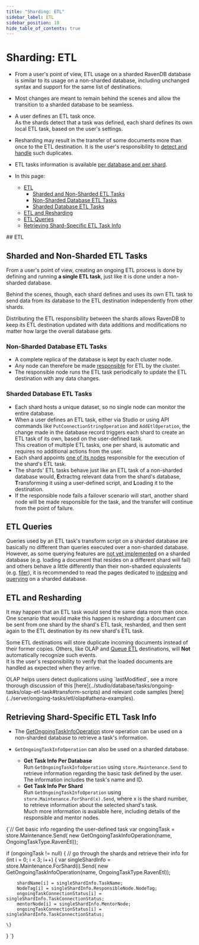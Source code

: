 ```yaml
---
title: "Sharding: ETL"
sidebar_label: ETL
sidebar_position: 10
hide_table_of_contents: true
---
```



# Sharding: ETL
<Admonition type="note" title="Note">

* From a user's point of view, ETL usage on a sharded RavenDB database 
  is similar to its usage on a non-sharded database, including unchanged 
  syntax and support for the same list of destinations.  
* Most changes are meant to remain behind the scenes and allow the 
  transition to a sharded database to be seamless.  
* A user defines an ETL task once.  
  As the shards detect that a task was defined, each shard defines 
  its own local ETL task, based on the user's settings.  
* Resharding may result in the transfer of some documents more than 
  once to the ETL destination. It is the user's responsibility to 
  [detect and handle](../sharding/etl#etl-and-resharding) such duplicates.  
* ETL tasks information is available [per database and per shard](../sharding/etl#retrieving-shard-specific-etl-task-info).  

* In this page:  
  * [ETL](../sharding/etl#etl)  
     * [Sharded and Non-Sharded ETL Tasks](../sharding/etl#sharded-and-non-sharded-etl-tasks)  
     * [Non-Sharded Database ETL Tasks](../sharding/etl#non-sharded-database-etl-tasks)  
     * [Sharded Database ETL Tasks](../sharding/etl#sharded-database-etl-tasks)  
  * [ETL and Resharding](../sharding/etl#etl-and-resharding)  
  * [ETL Queries](../sharding/etl#etl-queries)  
  * [Retrieving Shard-Specific ETL Task Info](../sharding/etl#retrieving-shard-specific-etl-task-info)  

</Admonition>
## ETL

## Sharded and Non-Sharded ETL Tasks

From a user's point of view, creating an ongoing ETL process is 
done by defining and running **a single ETL task**, just like it 
is done under a non-sharded database.  

Behind the scenes, though, each shard defines and uses its own 
ETL task to send data from its database to the ETL destination 
independently from other shards.  

Distributing the ETL responsibility between the shards allows 
RavenDB to keep its ETL destination updated with data additions 
and modifications no matter how large the overall database gets.  

### Non-Sharded Database ETL Tasks

* A complete replica of the database is kept by each cluster node.  
* Any node can therefore be made 
  [responsible](../server/clustering/distribution/highly-available-tasks#responsible-node) 
  for ETL by the cluster.  
* The responsible node runs the ETL task periodically to update 
  the ETL destination with any data changes.  
  
### Sharded Database ETL Tasks

* Each shard hosts a unique dataset, so no single node can 
  monitor the entire database.  
* When a user defines an ETL task, either via Studio or 
  using API commands like `PutConnectionStringOperation` 
  and `AddEtlOperation`, the change made in the database 
  record triggers each shard to create an ETL task of 
  its own, based on the user-defined task.  
  This creation of multiple ETL tasks, one per shard, is 
  automatic and requires no additional actions from the user.  
* Each shard appoints [one of its nodes](../sharding/overview#shard-replication) 
  responsible for the execution of the shard's ETL task.  
* The shards' ETL tasks behave just like an ETL task of 
  a non-sharded database would, **E**xtractng relevant 
  data from the shard's database, **T**ransforming it using 
  a user-defined script, and **L**oading it to the destination.  
* If the responsible node fails a failover scenario will start, 
  another shard node will be made responsible for the task, 
  and the transfer will continue from the point of failure.  



## ETL Queries

Queries used by an ETL task's transform script on a sharded 
database are basically no different than queries executed over 
a non-sharded database.  
However, as some querying features are 
[not yet implemented](../sharding/querying#unsupported-querying-features) 
on a sharded database (e.g. loading a document that resides 
on a different shard will fail) and others behave a little 
differently than their non-sharded equivalents (e.g. 
[filer](../sharding/querying#filtering-results-in-a-sharded-database)), 
it is recommended to read the pages dedicated to [indexing](../sharding/indexing) 
and [querying](../sharding/querying) on a sharded database.  



## ETL and Resharding

It may happen that an ETL task would send the same data more than once.  
One scenario that would make this happen is resharding: a document can 
be sent from one shard by the shard's ETL task, resharded, and then 
sent again to the ETL destination by its new shard's ETL task.  

Some ETL destinations will store duplicate incoming documents instead 
of their former copies. Others, like OLAP and [Queue ETL](../server/ongoing-tasks/etl/queue-etl/overview) 
destinations, will **Not** automatically recognize such events.  
It is the user's responsibility to verify that the loaded documents 
are handled as expected when they arrive.  

<Admonition type="note" title="Note">
OLAP helps users detect duplications using `lastModified`, see a more 
thorough discussion of this [here](../studio/database/tasks/ongoing-tasks/olap-etl-task#transform-scripts) 
and relevant code samples [here](../server/ongoing-tasks/etl/olap#athena-examples).  
</Admonition>



## Retrieving Shard-Specific ETL Task Info

* The [GetOngoingTaskInfoOperation](../client-api/operations/maintenance/ongoing-tasks/ongoing-task-operations) 
  store operation can be used on a non-sharded database to retrieve a task's information.  

* `GetOngoingTaskInfoOperation` can also be used on a sharded database.  
   * **Get Task Info Per Database**  
     Run `GetOngoingTaskInfoOperation` using `store.Maintenance.Send` 
     to retrieve information regarding the basic task defined by the user.  
     The information includes the task's name and ID.  
   * **Get Task Info Per Shard**  
     Run `GetOngoingTaskInfoOperation` using `store.Maintenance.ForShard(x).Send`, 
     where x is the shard number, to retrieve information about the selected 
     shard's task.  
     Much more information is available here, including details of the 
     responsible and mentor nodes.  
<TabItem value="something" label="get-shard-specific-info">
<CodeBlock language="csharp">
{`// Get basic info regarding the user-defined task
var ongoingTask = store.Maintenance.Send(
                new GetOngoingTaskInfoOperation(name, OngoingTaskType.RavenEtl));

if (ongoingTask != null)
\{
    // go through the shards and retrieve their info
    for (int i = 0; i < 3; i++)
    \{
        var singleShardInfo = store.Maintenance.ForShard(i).Send(
                new GetOngoingTaskInfoOperation(name, OngoingTaskType.RavenEtl));

        shardName[i] = singleShardInfo.TaskName;
        NodeTag[i] = singleShardInfo.ResponsibleNode.NodeTag;
        ongoingTaskConnectionStatus[i] = singleShardInfo.TaskConnectionStatus;
        mentorNode[i] = singleShardInfo.MentorNode;
        ongoingTaskConnectionStatus[i] = singleShardInfo.TaskConnectionStatus;

    \}
\}
`}
</CodeBlock>
</TabItem>  



